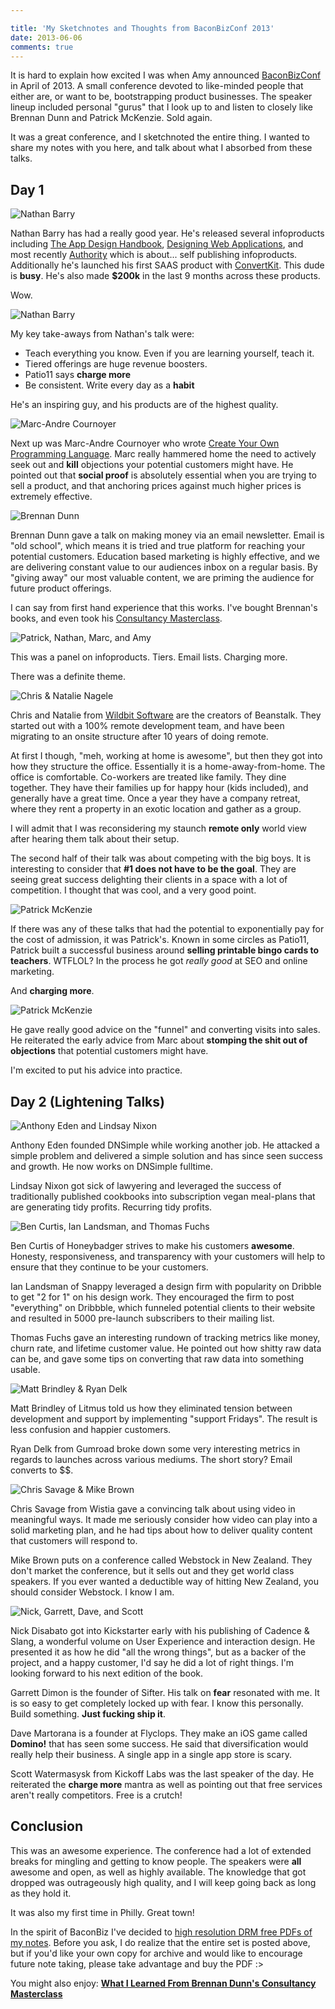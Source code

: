 ```yaml
---

title: 'My Sketchnotes and Thoughts from BaconBizConf 2013'
date: 2013-06-06
comments: true
---
```


It is hard to explain how excited I was when Amy announced
[BaconBizConf](https://unicornfree.com/category/baconbiz) in April of 2013. A
small conference devoted to like-minded people that either are, or want to be,
bootstrapping product businesses. The speaker lineup included personal "gurus"
that I look up to and listen to closely like Brennan Dunn and Patrick McKenzie.
Sold again.

It was a great conference, and I sketchnoted the entire thing. I wanted to share
my notes with you here, and talk about what I absorbed from these talks.

## Day 1

![Nathan Barry](https://res.cloudinary.com/joelhooks-com/image/upload/v1646023534/images/bacon/bacon_biz_2013-1.jpg)

Nathan Barry has had a really good year. He's released several infoproducts
including [The App Design
Handbook](https://nathanbarry.com/app-design-handbook/), [Designing Web
Applications](https://nathanbarry.com/webapps/), and most recently
[Authority](https://nathanbarry.com/authority/) which is about... self publishing
infoproducts. Additionally he's launched his first SAAS product with
[ConvertKit](https://convertkit.com?lmref=ia534A). This dude is **busy**. He's also made
**$200k** in the last 9 months across these products.

Wow.

![Nathan Barry](https://res.cloudinary.com/joelhooks-com/image/upload/v1646023534/images/bacon/bacon_biz_2013-2.jpg)

My key take-aways from Nathan's talk were:

- Teach everything you know. Even if you are learning yourself, teach it.
- Tiered offerings are huge revenue boosters.
- Patio11 says **charge more**
- Be consistent. Write every day as a **habit**

He's an inspiring guy, and his products are of the highest quality.

![Marc-Andre Cournoyer](https://res.cloudinary.com/joelhooks-com/image/upload/v1646023534/images/bacon/bacon_biz_2013-3.jpg)

Next up was Marc-Andre Cournoyer who wrote [Create Your Own Programming
Language](https://createyourproglang.com/). Marc really hammered home the need to
actively seek out and **kill** objections your potential customers might have.
He pointed out that **social proof** is absolutely essential when you are trying
to sell a product, and that anchoring prices against much higher prices is
extremely effective.

![Brennan Dunn](https://res.cloudinary.com/joelhooks-com/image/upload/v1646023534/images/bacon/bacon_biz_2013-4.jpg)

Brennan Dunn gave a talk on making money via an email newsletter. Email is "old
school", which means it is tried and true platform for reaching your potential
customers. Education based marketing is highly effective, and we are delivering
constant value to our audiences inbox on a regular basis. By "giving away" our
most valuable content, we are priming the audience for future product offerings.

I can say from first hand experience that this works. I've bought Brennan's
books, and even took his [Consultancy
Masterclass](https://doubleyourfreelancingrate.com/build-a-consultancy).

![Patrick, Nathan, Marc, and Amy](https://res.cloudinary.com/joelhooks-com/image/upload/v1646023534/images/bacon/bacon_biz_2013-5.jpg)

This was a panel on infoproducts. Tiers. Email lists. Charging more.

There was a definite theme.

![Chris & Natalie Nagele](https://res.cloudinary.com/joelhooks-com/image/upload/v1646023534/images/bacon/bacon_biz_2013-6.jpg)

Chris and Natalie from [Wildbit Software](https://wildbit.com/) are the creators
of Beanstalk. They started out with a 100% remote development team, and have
been migrating to an onsite structure after 10 years of doing remote.

At first I though, "meh, working at home is awesome", but then they got into how
they structure the office. Essentially it is a home-away-from-home. The office
is comfortable. Co-workers are treated like family. They dine together. They
have their families up for happy hour (kids included), and generally have a
great time. Once a year they have a company retreat, where they rent a property
in an exotic location and gather as a group.

I will admit that I was reconsidering my staunch **remote only** world view
after hearing them talk about their setup.

The second half of their talk was about competing with the big boys. It is
interesting to consider that **#1 does not have to be the goal**. They are
seeing great success delighting their clients in a space with a lot of
competition. I thought that was cool, and a very good point.

![Patrick McKenzie](https://res.cloudinary.com/joelhooks-com/image/upload/v1646023534/images/bacon/bacon_biz_2013-7.jpg)

If there was any of these talks that had the potential to exponentially pay for
the cost of admission, it was Patrick's. Known in some circles as Patio11,
Patrick built a successful business around **selling printable bingo cards to
teachers**. WTFLOL? In the process he got _really good_ at SEO and online
marketing.

And **charging more**.

![Patrick McKenzie](https://res.cloudinary.com/joelhooks-com/image/upload/v1646023534/images/bacon/bacon_biz_2013-8.jpg)

He gave really good advice on the "funnel" and converting visits into sales. He
reiterated the early advice from Marc about **stomping the shit out of
objections** that potential customers might have.

I'm excited to put his advice into practice.

## Day 2 (Lightening Talks)

![Anthony Eden and Lindsay Nixon](https://res.cloudinary.com/joelhooks-com/image/upload/v1646023534/images/bacon/bacon_biz_2013-9.jpg)

Anthony Eden founded DNSimple while working another job. He attacked a simple
problem and delivered a simple solution and has since seen success and growth.
He now works on DNSimple fulltime.

Lindsay Nixon got sick of lawyering and leveraged the success of traditionally
published cookbooks into subscription vegan meal-plans that are generating tidy
profits. Recurring tidy profits.

![Ben Curtis, Ian Landsman, and Thomas Fuchs](https://res.cloudinary.com/joelhooks-com/image/upload/v1646023534/images/bacon/bacon_biz_2013-10.jpg)

Ben Curtis of Honeybadger strives to make his customers **awesome**. Honesty,
responsiveness, and transparency with your customers will help to ensure that
they continue to be your customers.

Ian Landsman of Snappy leveraged a design firm with popularity on Dribble to get
"2 for 1" on his design work. They encouraged the firm to post "everything" on
Dribbble, which funneled potential clients to their website and resulted in 5000
pre-launch subscribers to their mailing list.

Thomas Fuchs gave an interesting rundown of tracking metrics like money, churn
rate, and lifetime customer value. He pointed out how shitty raw data can be,
and gave some tips on converting that raw data into something usable.

![Matt Brindley & Ryan Delk](https://res.cloudinary.com/joelhooks-com/image/upload/v1646023534/images/bacon/bacon_biz_2013-11.jpg)

Matt Brindley of Litmus told us how they eliminated tension between development
and support by implementing "support Fridays". The result is less confusion and
happier customers.

Ryan Delk from Gumroad broke down some very interesting metrics in regards to
launches across various mediums. The short story? Email converts to $$.

![Chris Savage & Mike Brown](https://res.cloudinary.com/joelhooks-com/image/upload/v1646023534/images/bacon/bacon_biz_2013-12.jpg)

Chris Savage from Wistia gave a convincing talk about using video in meaningful
ways. It made me seriously consider how video can play into a solid marketing
plan, and he had tips about how to deliver quality content that customers will
respond to.

Mike Brown puts on a conference called Webstock in New Zealand. They don't
market the conference, but it sells out and they get world class speakers. If
you ever wanted a deductible way of hitting New Zealand, you should consider
Webstock. I know I am.

![Nick, Garrett, Dave, and Scott](https://res.cloudinary.com/joelhooks-com/image/upload/v1646023534/images/bacon/bacon_biz_2013-13.jpg)

Nick Disabato got into Kickstarter early with his publishing of Cadence & Slang,
a wonderful volume on User Experience and interaction design. He presented it as
how he did "all the wrong things", but as a backer of the project, and a happy
customer, I'd say he did a lot of right things. I'm looking forward to his next
edition of the book.

Garrett Dimon is the founder of Sifter. His talk on **fear** resonated with me.
It is so easy to get completely locked up with fear. I know this personally.
Build something. **Just fucking ship it**.

Dave Martorana is a founder at Flyclops. They make an iOS game called
**Domino!** that has seen some success. He said that diversification would
really help their business. A single app in a single app store is scary.

Scott Watermasysk from Kickoff Labs was the last speaker of the day. He
reiterated the **charge more** mantra as well as pointing out that free services
aren't really competitors. Free is a crutch!

## Conclusion

This was an awesome experience. The conference had a lot of extended breaks for
mingling and getting to know people. The speakers were **all** awesome and open,
as well as highly available. The knowledge that got dropped was outrageously
high quality, and I will keep going back as long as they hold it.

It was also my first time in Philly. Great town!

In the spirit of BaconBiz I've decided to <a
href="https://gum.co/baconbiz2013sketchnotes">high resolution DRM free PDFs of
my notes</a>. Before you ask, I do realize that the entire set is posted above,
but if you'd like your own copy for archive and would like to encourage future
note taking, please take advantage and buy the PDF :>

You might also enjoy: <a href="https://joelhooks.com/blog/2013/06/07/what-i-learned-from-brennan-dunns-consultancy-masterclass-w-slash-sketchnotes/"><strong>What I Learned From Brennan Dunn's Consultancy Masterclass</strong></a>
